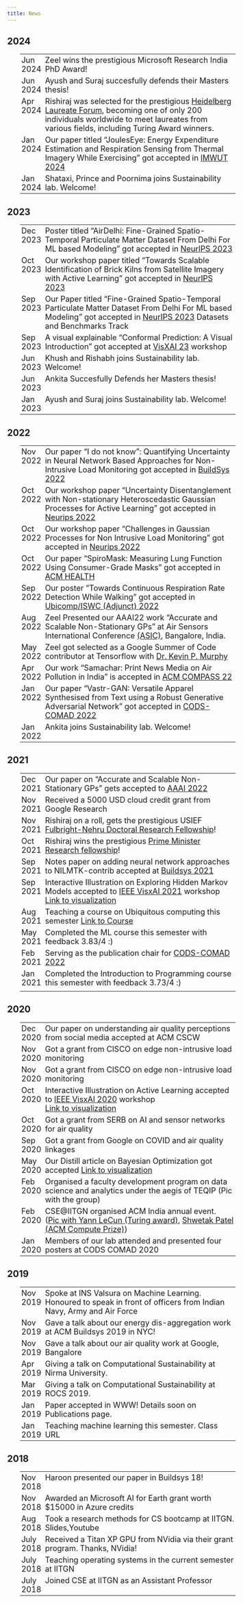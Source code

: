 ```yaml
---
title: News
---
```


<head>
<style>
    details summary {
      font-size: 20px;
      cursor: pointer; 
      /* margin-left:30px; */
    }
    table {
      border-collapse: collapse;
      margin: 10px 0;
      margin-left:30px; 
    }
    th, td,tr {
      border: 0px solid #ccc;
      font-size: 18px;
      padding: 3px;
      text-align: left;
      vertical-align: top;
      }
</style>
</head>

<body>

## 2024
<table>
    <colgroup>
       <col span="1" style="width: 11%;">
    </colgroup>
    <tr>
        <td>Jun 2024</td>
        <td>Zeel wins the prestigious Microsoft Research India PhD Award!</td>
    </tr>
    <tr>
        <td>Jun 2024</td>
        <td>Ayush and Suraj succesfully defends their Masters thesis!</td>
    </tr>
    <tr>
        <td>Apr 2024</td>
        <td>Rishiraj was selected for the prestigious <a href="https://www.heidelberg-laureate-forum.org/forum/11th-hlf-2024.html">Heidelberg Laureate Forum</a>, becoming one of only 200 individuals worldwide to meet laureates from various fields, including Turing Award winners.</td>
    </tr>
    <tr>
        <td>Jan 2024</td>
        <td>Our paper titled "JoulesEye: Energy Expenditure Estimation and Respiration Sensing from Thermal Imagery While Exercising" got accepted in <a href="https://dl.acm.org/toc/imwut/2023/7/4">IMWUT 2024</a></td>
    </tr>
    <tr>
        <td>Jan 2024</td>
        <td>Shataxi, Prince and Poornima joins Sustainability lab. Welcome! </td>
    </tr>
</table>

## 2023
<table>
    <colgroup>
       <col span="1" style="width: 11%;">
    </colgroup>
    <tr>
        <td>Dec 2023</td>
        <td>Poster titled "AirDelhi: Fine-Grained Spatio-Temporal Particulate Matter Dataset From Delhi For ML based Modeling" got accepted in <a href="https://neurips.cc/virtual/2023/poster/73476">NeurIPS 2023</a></td>
    </tr>
    <tr>
        <td>Oct 2023</td>
        <td>Our workshop paper titled "Towards Scalable Identification of Brick Kilns from Satellite Imagery with Active Learning" got accepted in <a href="https://neurips.cc/virtual/2023/78770">NeurIPS 2023</a></td>
    </tr>
    <tr>
        <td>Sep 2023</td>
        <td>Our Paper titled "Fine-Grained Spatio-Temporal Particulate Matter Dataset From Delhi For ML based Modeling" got accepted in <a href="https://papers.nips.cc/paper_files/paper/2023/hash/ee799aff607fcf39c01df6391e96f92c-Abstract-Datasets_and_Benchmarks.html">NeurIPS 2023</a> Datasets and Benchmarks Track</td>
    </tr>
    <tr>
        <td>Sep 2023</td>
        <td>A visual explainable "Conformal Prediction: A Visual Introduction" got accepted at <a href="https://visxai.io/2023">VisXAI 23</a> workshop</td>
    </tr>
    <tr>
        <td>Jun 2023</td>
        <td>Khush and Rishabh joins Sustainability lab. Welcome!</td>
    </tr>
    <tr>
        <td>Jun 2023</td>
        <td>Ankita Succesfully Defends her Masters thesis!</td>
    </tr>
    <tr>
        <td>Jan 2023</td>
        <td>Ayush and Suraj joins Sustainability lab. Welcome!</td>
    </tr>
</table>


## 2022

<table>
    <colgroup>
       <col span="1" style="width: 11%;">
    </colgroup>
    <tr>
        <td>Nov 2022</td>
        <td>Our  paper “I do not know”: Quantifying Uncertainty in Neural Network Based Approaches for Non-Intrusive Load Monitoring got accepted in <a href="https://dl.acm.org/doi/proceedings/10.1145/3563357">BuildSys 2022</a></td>
    </tr>
    <tr>
        <td>Oct 2022</td>
        <td>Our workshop paper "Uncertainty Disentanglement with Non-stationary Heteroscedastic Gaussian Processes for Active Learning" got accepted in <a href="https://gp-seminar-series.github.io/neurips-2022/">Neurips 2022</a></td>
    </tr>
    <tr>
        <td>Oct 2022</td>
        <td>Our workshop paper "Challenges in Gaussian Processes for Non Intrusive Load Monitoring" got accepted in <a href="https://gp-seminar-series.github.io/neurips-2022/">Neurips 2022</a></td>
    </tr>
    <tr>
        <td>Oct 2022</td>
        <td>Our paper "SpiroMask: Measuring Lung Function Using Consumer-Grade Masks" got accepted in <a href="https://dl.acm.org/toc/health/2023/4/1">ACM HEALTH</a></td>
    </tr>
    <tr>
        <td>Sep 2022</td>
        <td>Our poster "Towards Continuous Respiration Rate Detection While Walking" got accepted in <a href="https://dl.acm.org/doi/proceedings/10.1145/3544793">Ubicomp/ISWC (Adjunct) 2022</a></td>
    </tr>
    <tr>
        <td>Aug 2022</td>
        <td>Zeel Presented our AAAI22 work "Accurate and Scalable Non-Stationary GPs" at Air Sensors International Conference <a href="https://cstep.in/event-details.php?id=2042">(ASIC)</a>, Bangalore, India.</td>
    </tr>
    <tr>
        <td>May 2022</td>
        <td>Zeel got selected as a Google Summer of Code contributor at Tensorflow with <a href="https://www.cs.ubc.ca/~murphyk/">Dr. Kevin P. Murphy</a></td>
    </tr>   
    <tr>
        <td>Apr 2022</td>
        <td>Our work "Samachar: Print News Media on Air Pollution in India" is accepted in <a href="https://dl.acm.org/doi/10.1145/3530190.3534812">ACM COMPASS 22</a></td>
    </tr>   
    <tr>
        <td>Jan 2022</td>
        <td>Our paper "Vastr-GAN: Versatile Apparel Synthesised from Text using a Robust Generative Adversarial Network" got accepted in <a href="https://dblp.org/db/conf/comad/comad2022.html">CODS-COMAD 2022</a></td>
    </tr>
    <tr>
        <td>Jan 2022</td>
        <td>Ankita joins Sustainability lab. Welcome!</td>
    </tr>
</table>

## 2021

<table>
    <colgroup>
       <col span="1" style="width: 11%;">
    </colgroup>
    <tr>
        <td>Dec 2021</td>
        <td>Our paper on "Accurate and Scalable Non-Stationary GPs" gets accepted to <a href="https://aaai-2022.virtualchair.net/poster_aisi11178">AAAI 2022</a></td>
    </tr>
    <tr>
        <td>Nov 2021</td>
        <td>Received a 5000 USD cloud credit grant from Google Research</td>
    </tr>
    <tr>
        <td>Nov 2021</td>
        <td>Rishiraj on a roll, gets the prestigious USIEF <a href="https://www.usief.org.in/Fulbright-Nehru-Doctoral-Research-Fellowships.aspx">Fulbright-Nehru Doctoral Research Fellowship</a>!</td>
    </tr>
    <tr>
        <td>Oct 2021</td>
        <td>Rishiraj wins the prestigious <a href="https://www.pmrf.in/">Prime Minister Research fellowship</a>!</td>
    </tr>
    <tr>
        <td>Sep 2021</td>
        <td>Notes paper on adding neural network approaches to NILMTK-contrib accepted at <a href="https://dl.acm.org/doi/10.1145/3486611.3486652">Buildsys 2021</a></td>
    </tr>
    <tr>
        <td>Sep 2021</td>
        <td>Interactive Illustration on Exploring Hidden Markov Models accepted to <a href="https://visxai.io/2021.html">IEEE VisxAI 2021</a> workshop [Link to visualization](https://nipunbatra.github.io/hmm/)</td>
    </tr>
    <tr>
        <td>Aug 2021</td>
        <td>Teaching a course on Ubiquitous computing this semester [Link to Course](https://www.craft.do/s/MAdQrLOO9ErCvc)</td>
    </tr>
    <tr>
        <td>May 2021</td>
        <td>Completed the ML course this semester with feedback 3.83/4 :)</td>
    </tr>
    <tr>
        <td>Feb 2021</td>
        <td>Serving as the publication chair for <a href="https://cods-comad.in/">CODS-COMAD 2022</a></td>
    </tr>
    <tr>
        <td>Jan 2021</td>
        <td>Completed the Introduction to Programming course this semester with feedback 3.73/4 :)</td>
    </tr>
    <tr>
        <td></td>
        <td></td>
    </tr>
</table>

## 2020

<table>
    <colgroup>
       <col span="1" style="width: 11%;">
    </colgroup>
    <tr>
        <td>Dec 2020</td>
        <td>Our paper on understanding air quality perceptions from social media accepted at ACM CSCW</td>
    </tr>
    <tr>
        <td>Nov 2020</td>
        <td>Got a grant from CISCO on edge non-intrusive load monitoring</td>
    </tr>
    <tr>
        <td>Nov 2020</td>
        <td>Got a grant from CISCO on edge non-intrusive load monitoring</td>
    </tr>
    <tr>
        <td>Oct 2020</td>
        <td>Interactive Illustration on Active Learning accepted to <a href="https://visxai.io/2020">IEEE VisxAI 2020</a> workshop<br> [Link to visualization](https://patel-zeel.github.io/active-learning-visualization/)</td>
    </tr>
    <tr>
        <td>Oct 2020</td>
        <td>Got a grant from SERB on AI and sensor networks for air quality</td>
    </tr>
    <tr>
        <td>Sep 2020</td>
        <td>Got a grant from Google on COVID and air quality linkages</td>
    </tr>
    <tr>
        <td>May 2020</td>
        <td>Our Distill article on Bayesian Optimization got accepted [Link to visualization](https://distill.pub/2020/bayesian-optimization/)</td>
    </tr>
    <tr>
        <td>Feb 2020</td>
        <td>Organised a faculty development program on data science and analytics under the aegis of TEQIP (Pic with the group)</td>
    </tr>
    <tr>
        <td>Feb 2020</td>
        <td>CSE@IITGN organised ACM India annual event.<br>([Pic with Yann LeCun (Turing award)](../assets/img/lecun.jpeg), [Shwetak Patel (ACM Compute Prize)](../assets/img/patel.jpeg))</td>
    </tr>
    <tr>
        <td>Jan 2020</td>
        <td>Members of our lab attended and presented four posters at CODS COMAD 2020</td>
    </tr>
</table>


## 2019

<table>
    <colgroup>
       <col span="1" style="width: 11%;">
    </colgroup>
    <tr>
        <td>Nov 2019</td>
        <td>Spoke at INS Valsura on Machine Learning. Honoured to speak in front of officers from Indian Navy, Army and Air Force</td>
    </tr>
    <tr>
        <td>Nov 2019</td>
        <td>Gave a talk about our energy dis-aggregation work at ACM Buildsys 2019 in NYC!</td>
    </tr>
    <tr>
        <td>Nov 2019</td>
        <td>Gave a talk about our air quality work at Google, Bangalore</td>
    </tr>
    <tr>
        <td>Apr 2019</td>
        <td>Giving a talk on Computational Sustainability at Nirma University.</td>
    </tr>
    <tr>
        <td>Mar 2019</td>
        <td>Giving a talk on Computational Sustainability at ROCS 2019.</td>
    </tr>
    <tr>
        <td>Jan 2019</td>
        <td>Paper accepted in WWW! Details soon on Publications page.</td>
    </tr>
    <tr>
        <td>Jan 2019</td>
        <td>Teaching machine learning this semester. Class URL</td>
    </tr>
</table>

## 2018

<table>
    <colgroup>
       <col span="1" style="width: 11%;">
    </colgroup>
    <tr>
        <td>Nov 2018</td>
        <td>Haroon presented our paper in Buildsys 18!</td>
    </tr>
    <tr>
        <td>Nov 2018</td>
        <td>Awarded an Microsoft AI for Earth grant worth $15000 in Azure credits</td>
    </tr>
    <tr>
        <td>Aug 2018</td>
        <td>Took a research methods for CS bootcamp at IITGN. Slides,Youtube</td>
    </tr>
    <tr>
        <td>July 2018</td>
        <td>Received a Titan XP GPU from NVidia via their grant program. Thanks, NVidia!</td>
    </tr>
    <tr>
        <td>July 2018</td>
        <td>Teaching operating systems in the current semester at IITGN</td>
    </tr>
    <tr>
        <td>July 2018</td>
        <td>Joined CSE at IITGN as an Assistant Professor</td>
    </tr>
</table>


</body>